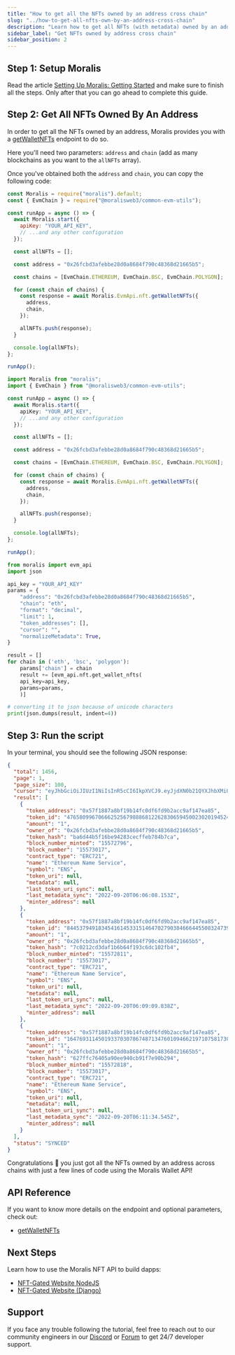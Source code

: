 ```yaml
---
title: "How to get all the NFTs owned by an address cross chain"
slug: "../how-to-get-all-nfts-own-by-an-address-cross-chain"
description: "Learn how to get all NFTs (with metadata) owned by an address cross chain using Moralis Wallet API."
sidebar_label: "Get NFTs owned by address cross chain"
sidebar_position: 2
---
```





## Step 1: Setup Moralis

Read the article [Setting Up Moralis: Getting Started](/web3-data-api/evm/get-your-api-key) and make sure to finish all the steps. Only after that you can go ahead to complete this guide.

## Step 2: Get All NFTs Owned By An Address

In order to get all the NFTs owned by an address, Moralis provides you with a [getWalletNFTs](/web3-data-api/evm/reference/get-wallet-nfts) endpoint to do so.

Here you'll need two parameters: `address` and `chain` (add as many blockchains as you want to the `allNFTs` array).

Once you've obtained both the `address` and `chain`, you can copy the following code:


<Tabs groupId="programming-language">
  <TabItem value="javascript" label="index.js (JavaScript)" default>

```javascript index.js
const Moralis = require("moralis").default;
const { EvmChain } = require("@moralisweb3/common-evm-utils");

const runApp = async () => {
  await Moralis.start({
    apiKey: "YOUR_API_KEY",
    // ...and any other configuration
  });

  const allNFTs = [];

  const address = "0x26fcbd3afebbe28d0a8684f790c48368d21665b5";

  const chains = [EvmChain.ETHEREUM, EvmChain.BSC, EvmChain.POLYGON];

  for (const chain of chains) {
    const response = await Moralis.EvmApi.nft.getWalletNFTs({
      address,
      chain,
    });

    allNFTs.push(response);
  }

  console.log(allNFTs);
};

runApp();
```

</TabItem>
<TabItem value="typescript" label="index.ts (TypeScript)">

```typescript index.ts
import Moralis from "moralis";
import { EvmChain } from "@moralisweb3/common-evm-utils";

const runApp = async () => {
  await Moralis.start({
    apiKey: "YOUR_API_KEY",
    // ...and any other configuration
  });

  const allNFTs = [];

  const address = "0x26fcbd3afebbe28d0a8684f790c48368d21665b5";

  const chains = [EvmChain.ETHEREUM, EvmChain.BSC, EvmChain.POLYGON];

  for (const chain of chains) {
    const response = await Moralis.EvmApi.nft.getWalletNFTs({
      address,
      chain,
    });

    allNFTs.push(response);
  }

  console.log(allNFTs);
};

runApp();
```

</TabItem>
<TabItem value="python" label="index.py (Python)">

```python index.py
from moralis import evm_api
import json

api_key = "YOUR_API_KEY"
params = {
    "address": "0x26fcbd3afebbe28d0a8684f790c48368d21665b5",
    "chain": "eth",
    "format": "decimal",
    "limit": 1,
    "token_addresses": [],
    "cursor": "",
    "normalizeMetadata": True,
}

result = []
for chain in ('eth', 'bsc', 'polygon'):
	params['chain'] = chain
	result += [evm_api.nft.get_wallet_nfts(
    api_key=api_key,
    params=params,
	)]

# converting it to json because of unicode characters
print(json.dumps(result, indent=4))
```

</TabItem>
</Tabs>

## Step 3: Run the script


<RunTheScript />

In your terminal, you should see the following JSON response:

```json
{
  "total": 1456,
  "page": 1,
  "page_size": 100,
  "cursor": "eyJhbGciOiJIUzI1NiIsInR5cCI6IkpXVCJ9.eyJjdXN0b21QYXJhbXMiOnsid2FsbGV0QWRkcmVzcyI6IjB4ZDhkYTZiZjI2OTY0YWY5ZDdlZWQ5ZTAzZTUzNDE1ZDM3YWE5NjA0NSJ9LCJrZXlzIjpbIjE2NjMyMzgxNzUuMDc3Il0sIndoZXJlIjp7Im93bmVyX29mIjoiMHhkOGRhNmJmMjY5NjRhZjlkN2VlZDllMDNlNTM0MTVkMzdhYTk2MDQ1In0sImxpbWl0IjoxMDAsIm9mZnNldCI6MCwib3JkZXIiOltdLCJ0b3RhbCI6MTQ1NiwicGFnZSI6MSwidGFpbE9mZnNldCI6MSwiaWF0IjoxNjY2NjgyNTUyfQ.E5DkWYvRTaFnVhgedRuT3IW-rb2V-ikFKwP2cg2Qf78",
  "result": [
    {
      "token_address": "0x57f1887a8bf19b14fc0df6fd9b2acc9af147ea85",
      "token_id": "4765809967066625256798886812262830659450023020194524584471225959000376492819",
      "amount": "1",
      "owner_of": "0x26fcbd3afebbe28d0a8684f790c48368d21665b5",
      "token_hash": "ba6d44b5f16be94283cecffeb784b7ca",
      "block_number_minted": "15572796",
      "block_number": "15573017",
      "contract_type": "ERC721",
      "name": "Ethereum Name Service",
      "symbol": "ENS",
      "token_uri": null,
      "metadata": null,
      "last_token_uri_sync": null,
      "last_metadata_sync": "2022-09-20T06:06:08.153Z",
      "minter_address": null
    },
    {
      "token_address": "0x57f1887a8bf19b14fc0df6fd9b2acc9af147ea85",
      "token_id": "84453794918345416145331514647027903846664455083247396107154093349515123913389",
      "amount": "1",
      "owner_of": "0x26fcbd3afebbe28d0a8684f790c48368d21665b5",
      "token_hash": "7c0212cd3daf1b6b64f193c6dc102fb4",
      "block_number_minted": "15572811",
      "block_number": "15573017",
      "contract_type": "ERC721",
      "name": "Ethereum Name Service",
      "symbol": "ENS",
      "token_uri": null,
      "metadata": null,
      "last_token_uri_sync": null,
      "last_metadata_sync": "2022-09-20T06:09:09.838Z",
      "minter_address": null
    },
    {
      "token_address": "0x57f1887a8bf19b14fc0df6fd9b2acc9af147ea85",
      "token_id": "16476931145019337030786748713476010946621971075817308111460324192065814192354",
      "amount": "1",
      "owner_of": "0x26fcbd3afebbe28d0a8684f790c48368d21665b5",
      "token_hash": "627ffc76405a90ee940cb91f7e90b294",
      "block_number_minted": "15572818",
      "block_number": "15573017",
      "contract_type": "ERC721",
      "name": "Ethereum Name Service",
      "symbol": "ENS",
      "token_uri": null,
      "metadata": null,
      "last_token_uri_sync": null,
      "last_metadata_sync": "2022-09-20T06:11:34.545Z",
      "minter_address": null
    }
  ],
  "status": "SYNCED"
}
```

Congratulations 🥳 you just got all the NFTs owned by an address across chains with just a few lines of code using the Moralis Wallet API!

## API Reference

If you want to know more details on the endpoint and optional parameters, check out:


  - <a href="/web3-data-api/evm/reference/get-wallet-nfts">getWalletNFTs</a>


## Next Steps

Learn how to use the Moralis NFT API to build dapps:


  - <a href="/guides/token-gating-website-nextjs">NFT-Gated Website NodeJS</a>
  - <a href="/guides/token-gating-website-django">NFT-Gated Website (Django)</a>


## Support

If you face any trouble following the tutorial, feel free to reach out to our community engineers in our [Discord](https://moralis.io/discord) or [Forum](https://forum.moralis.io) to get 24/7 developer support.
